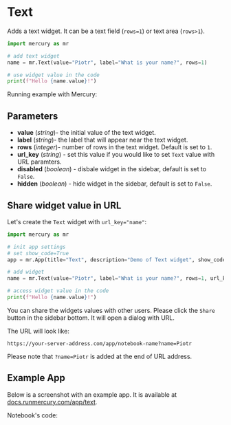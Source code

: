 
# Text

Adds a text widget. It can be a text field (`rows=1`) or text area (`rows>1`). 

```python
import mercury as mr

# add text widget
name = mr.Text(value="Piotr", label="What is your name?", rows=1)
```
```python
# use widget value in the code
print(f"Hello {name.value}!")
```

Running example with Mercury:
<Screenshot src={simpleAppGif} alt="Mercury App with text widget created in Jupyter Notebook" />


## Parameters

- **value** (_string_)- the initial value of the text widget.
- **label** (_string_)- the label that will appear near the text widget.
- **rows** (_integer_)- number of rows in the text widget. Default is set to `1`. 
- **url_key** (_string_) - set this value if you would like to set `Text` value with URL paramters.
- **disabled** (_boolean_) - disbale widget in the sidebar, default is set to `False`.
- **hidden** (_boolean_) - hide widget in the sidebar, default is set to `False`.


## Share widget value in URL

Let's create the `Text` widget with `url_key="name"`:

```python
import mercury as mr
```
```python
# init app settings
# set show_code=True
app = mr.App(title="Text", description="Demo of Text widget", show_code=True)
```
```python
# add widget
name = mr.Text(value="Piotr", label="What is your name?", rows=1, url_key="name")
```
```python
# access widget value in the code
print(f"Hello {name.value}!")
```

You can share the widgets values with other users. Please click the `Share` button in the sidebar bottom. 
It will open a dialog with URL.

The URL will look like:

```
https://your-server-address.com/app/notebook-name?name=Piotr
```

Please note that `?name=Piotr` is added at the end of URL address.

<Screenshot src={shareAppGif} alt="Share Mercury App with text widget value set in URL" />

## Example App

Below is a screenshot with an example app. It is available at [docs.runmercury.com/app/text](https://docs.runmercury.com/app/text).

<Screenshot src={exampleAppGif} alt="App with text widget" />

Notebook's code:
<Screenshot src={exampleNotebookPng} alt="Notebook with Mercury text widget" />



